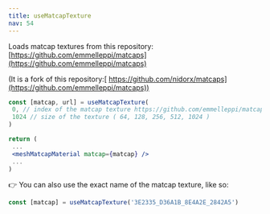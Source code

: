 ```yaml
---
title: useMatcapTexture
nav: 54
---
```


Loads matcap textures from this repository: [https://github.com/emmelleppi/matcaps](https://github.com/emmelleppi/matcaps)

(It is a fork of this repository:[ https://github.com/nidorx/matcaps](https://github.com/emmelleppi/matcaps))

```jsx
const [matcap, url] = useMatcapTexture(
 0, // index of the matcap texture https://github.com/emmelleppi/matcaps/blob/master/matcap-list.json
 1024 // size of the texture ( 64, 128, 256, 512, 1024 )
)

return (
 ...
 <meshMatcapMaterial matcap={matcap} />
 ...
)
```

👉 You can also use the exact name of the matcap texture, like so:

```jsx
const [matcap] = useMatcapTexture('3E2335_D36A1B_8E4A2E_2842A5')
```

<StoryBook lib="drei" id="staging-usematcaptexture" />
